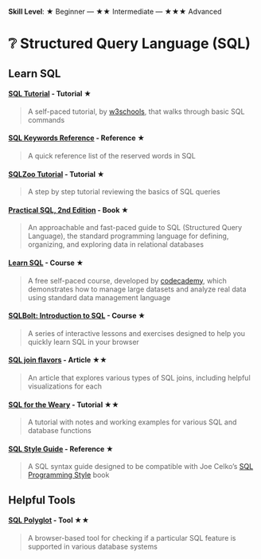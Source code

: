 **Skill Level**: ★ Beginner --- ★★ Intermediate --- ★★★ Advanced

# ❔ Structured Query Language (SQL)

## Learn SQL

#### [**SQL Tutorial**](https://www.w3schools.com/sql/default.asp) **- Tutorial ★**

> A self-paced tutorial, by [w3schools](https://www.w3schools.com/), that walks through basic SQL commands

#### [**SQL Keywords Reference**](https://www.w3schools.com/sql/sql_ref_keywords.asp) **- Reference ★**

> A quick reference list of the reserved words in SQL

#### [**SQLZoo Tutorial**](https://sqlzoo.net/wiki/SQL_Tutorial) **- Tutorial ★**

> A step by step tutorial reviewing the basics of SQL queries

#### [**Practical SQL, 2nd Edition**](https://learning.oreilly.com/library/view/practical-sql-2nd/9781098129866/) **- Book ★**

> An approachable and fast-paced guide to SQL (Structured Query Language), the standard programming language for defining, organizing, and exploring data in relational databases

#### [**Learn SQL**](https://www.codecademy.com/learn/learn-sql) **- Course ★**

> A free self-paced course, developed by [codecademy](https://www.codecademy.com/), which demonstrates how to manage large datasets and analyze real data using standard data management language

#### [**SQLBolt: Introduction to SQL**](https://sqlbolt.com/) **- Course ★**

> A series of interactive lessons and exercises designed to help you quickly learn SQL in your browser

#### [**SQL join flavors**](https://antonz.org/sql-join/?utm_campaign=Data_Elixir&utm_source=Data_Elixir_453) **- Article ★★**

> An article that explores various types of SQL joins, including helpful visualizations for each

#### [**SQL for the Weary**](https://gvwilson.github.io/sql-tutorial/) **- Tutorial ★★**

> A tutorial with notes and working examples for various SQL and database functions

#### [**SQL Style Guide**](https://www.sqlstyle.guide/) **- Reference ★**

> A SQL syntax guide designed to be compatible with Joe Celko's [SQL Programming Style](https://www.amazon.com/gp/product/0120887975/ref=as_li_ss_tl?ie=UTF8&linkCode=ll1&tag=treffynnon-20&linkId=9c88eac8cd420e979675c815771313d5) book

## Helpful Tools

#### [**SQL Polyglot**](https://codapi.org/sql/) **- Tool ★★**

> A browser-based tool for checking if a particular SQL feature is supported in various database systems
